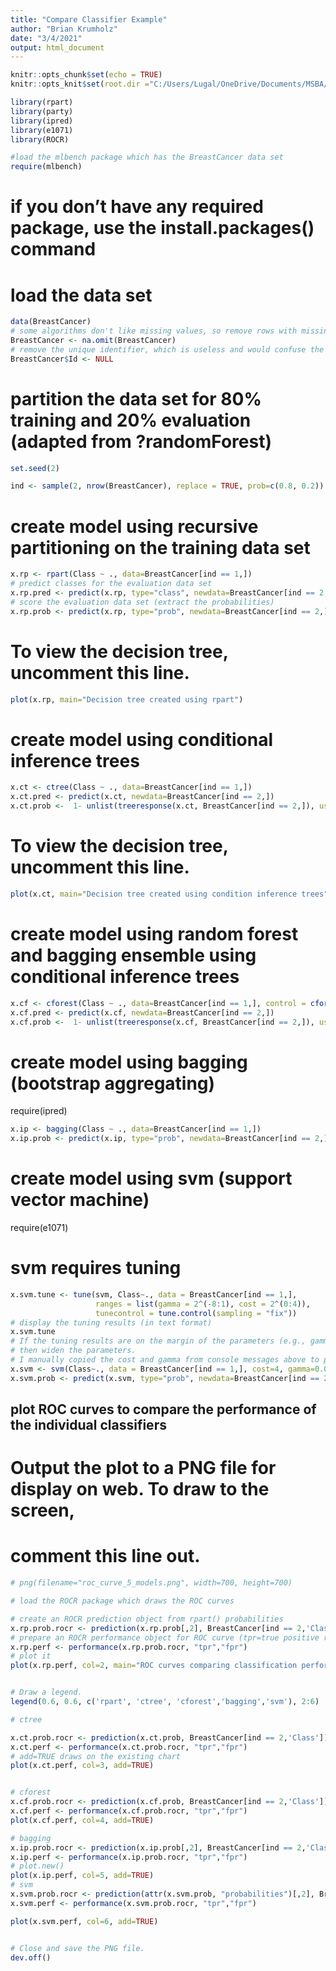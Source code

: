```yaml
---
title: "Compare Classifier Example"
author: "Brian Krumholz"
date: "3/4/2021"
output: html_document
---
```


```r
knitr::opts_chunk$set(echo = TRUE)
knitr::opts_knit$set(root.dir ="C:/Users/Lugal/OneDrive/Documents/MSBA/TBANLT 560/Project 2/TBANLT560_PROJ2/")
```

```r
library(rpart)
library(party)
library(ipred)
library(e1071)
library(ROCR)
```


```R
#load the mlbench package which has the BreastCancer data set
require(mlbench)
```
# if you don't have any required package, use the install.packages() command
# load the data set
```R
data(BreastCancer)
# some algorithms don't like missing values, so remove rows with missing values
BreastCancer <- na.omit(BreastCancer) 
# remove the unique identifier, which is useless and would confuse the machine learning algorithms
BreastCancer$Id <- NULL 
```
# partition the data set for 80% training and 20% evaluation (adapted from ?randomForest)
```r
set.seed(2)

ind <- sample(2, nrow(BreastCancer), replace = TRUE, prob=c(0.8, 0.2))
```
# create model using recursive partitioning on the training data set

```r
x.rp <- rpart(Class ~ ., data=BreastCancer[ind == 1,])
# predict classes for the evaluation data set
x.rp.pred <- predict(x.rp, type="class", newdata=BreastCancer[ind == 2,])
# score the evaluation data set (extract the probabilities)
x.rp.prob <- predict(x.rp, type="prob", newdata=BreastCancer[ind == 2,])
```
# To view the decision tree, uncomment this line.
```r
plot(x.rp, main="Decision tree created using rpart")
```


# create model using conditional inference trees

```r
x.ct <- ctree(Class ~ ., data=BreastCancer[ind == 1,])
x.ct.pred <- predict(x.ct, newdata=BreastCancer[ind == 2,])
x.ct.prob <-  1- unlist(treeresponse(x.ct, BreastCancer[ind == 2,]), use.names=F)[seq(1,nrow(BreastCancer[ind == 2,])*2,2)]
```
# To view the decision tree, uncomment this line.
```r
plot(x.ct, main="Decision tree created using condition inference trees")
```
# create model using random forest and bagging ensemble using conditional inference trees
```r
x.cf <- cforest(Class ~ ., data=BreastCancer[ind == 1,], control = cforest_unbiased(mtry = ncol(BreastCancer)-2))
x.cf.pred <- predict(x.cf, newdata=BreastCancer[ind == 2,])
x.cf.prob <-  1- unlist(treeresponse(x.cf, BreastCancer[ind == 2,]), use.names=F)[seq(1,nrow(BreastCancer[ind == 2,])*2,2)]
```
# create model using bagging (bootstrap aggregating)
require(ipred)
```r
x.ip <- bagging(Class ~ ., data=BreastCancer[ind == 1,])
x.ip.prob <- predict(x.ip, type="prob", newdata=BreastCancer[ind == 2,])
```
# create model using svm (support vector machine)
require(e1071)

# svm requires tuning
```r
x.svm.tune <- tune(svm, Class~., data = BreastCancer[ind == 1,],
                   ranges = list(gamma = 2^(-8:1), cost = 2^(0:4)),
                   tunecontrol = tune.control(sampling = "fix"))
# display the tuning results (in text format)
x.svm.tune
# If the tuning results are on the margin of the parameters (e.g., gamma = 2^-8), 
# then widen the parameters.
# I manually copied the cost and gamma from console messages above to parameters below.
x.svm <- svm(Class~., data = BreastCancer[ind == 1,], cost=4, gamma=0.0625, probability = TRUE)
x.svm.prob <- predict(x.svm, type="prob", newdata=BreastCancer[ind == 2,], probability = TRUE)
```

##
## plot ROC curves to compare the performance of the individual classifiers
##

# Output the plot to a PNG file for display on web.  To draw to the screen, 
# comment this line out.
```r
# png(filename="roc_curve_5_models.png", width=700, height=700)

# load the ROCR package which draws the ROC curves

# create an ROCR prediction object from rpart() probabilities
x.rp.prob.rocr <- prediction(x.rp.prob[,2], BreastCancer[ind == 2,'Class'])
# prepare an ROCR performance object for ROC curve (tpr=true positive rate, fpr=false positive rate)
x.rp.perf <- performance(x.rp.prob.rocr, "tpr","fpr")
# plot it
plot(x.rp.perf, col=2, main="ROC curves comparing classification performance of five machine learning models")


# Draw a legend.
legend(0.6, 0.6, c('rpart', 'ctree', 'cforest','bagging','svm'), 2:6)

# ctree

x.ct.prob.rocr <- prediction(x.ct.prob, BreastCancer[ind == 2,'Class'])
x.ct.perf <- performance(x.ct.prob.rocr, "tpr","fpr")
# add=TRUE draws on the existing chart 
plot(x.ct.perf, col=3, add=TRUE)


# cforest
x.cf.prob.rocr <- prediction(x.cf.prob, BreastCancer[ind == 2,'Class'])
x.cf.perf <- performance(x.cf.prob.rocr, "tpr","fpr")
plot(x.cf.perf, col=4, add=TRUE)

# bagging
x.ip.prob.rocr <- prediction(x.ip.prob[,2], BreastCancer[ind == 2,'Class'])
x.ip.perf <- performance(x.ip.prob.rocr, "tpr","fpr")
# plot.new()
plot(x.ip.perf, col=5, add=TRUE)
# svm
x.svm.prob.rocr <- prediction(attr(x.svm.prob, "probabilities")[,2], BreastCancer[ind == 2,'Class'])
x.svm.perf <- performance(x.svm.prob.rocr, "tpr","fpr")

plot(x.svm.perf, col=6, add=TRUE)


# Close and save the PNG file.
dev.off()
```
